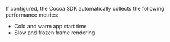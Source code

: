 If configured, the Cocoa SDK automatically collects the following performance metrics:

- <PlatformLink to="/performance/instrumentation/automatic-instrumentation/#app-start-tracking"> Cold and warm app start time </PlatformLink>
- <PlatformLink to="/performance/instrumentation/automatic-instrumentation/#slow-and-frozen-frames"> Slow and frozen frame rendering </PlatformLink>
